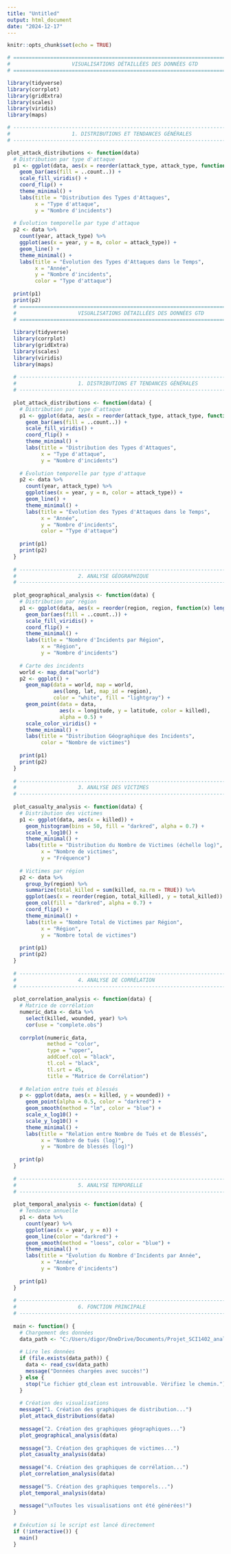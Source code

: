 ```yaml
---
title: "Untitled"
output: html_document
date: "2024-12-17"
---
```


```r
knitr::opts_chunk$set(echo = TRUE)
```




```r
# ==============================================================================
#                    VISUALISATIONS DÉTAILLÉES DES DONNÉES GTD
# ==============================================================================

library(tidyverse)
library(corrplot)
library(gridExtra)
library(scales)
library(viridis)
library(maps)

# -----------------------------------------------------------------------------
#                    1. DISTRIBUTIONS ET TENDANCES GÉNÉRALES
# -----------------------------------------------------------------------------

plot_attack_distributions <- function(data) 
  # Distribution par type d'attaque
  p1 <- ggplot(data, aes(x = reorder(attack_type, attack_type, function(x) length(x)))) +
    geom_bar(aes(fill = ..count..)) +
    scale_fill_viridis() +
    coord_flip() +
    theme_minimal() +
    labs(title = "Distribution des Types d'Attaques",
         x = "Type d'attaque",
         y = "Nombre d'incidents")
  
  # Évolution temporelle par type d'attaque
  p2 <- data %>%
    count(year, attack_type) %>%
    ggplot(aes(x = year, y = n, color = attack_type)) +
    geom_line() +
    theme_minimal() +
    labs(title = "Évolution des Types d'Attaques dans le Temps",
         x = "Année",
         y = "Nombre d'incidents",
         color = "Type d'attaque")
  
  print(p1)
  print(p2)
  # ==============================================================================
  #                    VISUALISATIONS DÉTAILLÉES DES DONNÉES GTD
  # ==============================================================================
  
  library(tidyverse)
  library(corrplot)
  library(gridExtra)
  library(scales)
  library(viridis)
  library(maps)
  
  # -----------------------------------------------------------------------------
  #                    1. DISTRIBUTIONS ET TENDANCES GÉNÉRALES
  # -----------------------------------------------------------------------------
  
  plot_attack_distributions <- function(data) {
    # Distribution par type d'attaque
    p1 <- ggplot(data, aes(x = reorder(attack_type, attack_type, function(x) length(x)))) +
      geom_bar(aes(fill = ..count..)) +
      scale_fill_viridis() +
      coord_flip() +
      theme_minimal() +
      labs(title = "Distribution des Types d'Attaques",
           x = "Type d'attaque",
           y = "Nombre d'incidents")
    
    # Évolution temporelle par type d'attaque
    p2 <- data %>%
      count(year, attack_type) %>%
      ggplot(aes(x = year, y = n, color = attack_type)) +
      geom_line() +
      theme_minimal() +
      labs(title = "Évolution des Types d'Attaques dans le Temps",
           x = "Année",
           y = "Nombre d'incidents",
           color = "Type d'attaque")
    
    print(p1)
    print(p2)
  }
  
  # -----------------------------------------------------------------------------
  #                    2. ANALYSE GÉOGRAPHIQUE
  # -----------------------------------------------------------------------------
  
  plot_geographical_analysis <- function(data) {
    # Distribution par région
    p1 <- ggplot(data, aes(x = reorder(region, region, function(x) length(x)))) +
      geom_bar(aes(fill = ..count..)) +
      scale_fill_viridis() +
      coord_flip() +
      theme_minimal() +
      labs(title = "Nombre d'Incidents par Région",
           x = "Région",
           y = "Nombre d'incidents")
    
    # Carte des incidents
    world <- map_data("world")
    p2 <- ggplot() +
      geom_map(data = world, map = world,
               aes(long, lat, map_id = region),
               color = "white", fill = "lightgray") +
      geom_point(data = data,
                 aes(x = longitude, y = latitude, color = killed),
                 alpha = 0.5) +
      scale_color_viridis() +
      theme_minimal() +
      labs(title = "Distribution Géographique des Incidents",
           color = "Nombre de victimes")
    
    print(p1)
    print(p2)
  }
  
  # -----------------------------------------------------------------------------
  #                    3. ANALYSE DES VICTIMES
  # -----------------------------------------------------------------------------
  
  plot_casualty_analysis <- function(data) {
    # Distribution des victimes
    p1 <- ggplot(data, aes(x = killed)) +
      geom_histogram(bins = 50, fill = "darkred", alpha = 0.7) +
      scale_x_log10() +
      theme_minimal() +
      labs(title = "Distribution du Nombre de Victimes (échelle log)",
           x = "Nombre de victimes",
           y = "Fréquence")
    
    # Victimes par région
    p2 <- data %>%
      group_by(region) %>%
      summarize(total_killed = sum(killed, na.rm = TRUE)) %>%
      ggplot(aes(x = reorder(region, total_killed), y = total_killed)) +
      geom_col(fill = "darkred", alpha = 0.7) +
      coord_flip() +
      theme_minimal() +
      labs(title = "Nombre Total de Victimes par Région",
           x = "Région",
           y = "Nombre total de victimes")
    
    print(p1)
    print(p2)
  }
  
  # -----------------------------------------------------------------------------
  #                    4. ANALYSE DE CORRÉLATION
  # -----------------------------------------------------------------------------
  
  plot_correlation_analysis <- function(data) {
    # Matrice de corrélation
    numeric_data <- data %>%
      select(killed, wounded, year) %>%
      cor(use = "complete.obs")
    
    corrplot(numeric_data,
             method = "color",
             type = "upper",
             addCoef.col = "black",
             tl.col = "black",
             tl.srt = 45,
             title = "Matrice de Corrélation")
    
    # Relation entre tués et blessés
    p <- ggplot(data, aes(x = killed, y = wounded)) +
      geom_point(alpha = 0.5, color = "darkred") +
      geom_smooth(method = "lm", color = "blue") +
      scale_x_log10() +
      scale_y_log10() +
      theme_minimal() +
      labs(title = "Relation entre Nombre de Tués et de Blessés",
           x = "Nombre de tués (log)",
           y = "Nombre de blessés (log)")
    
    print(p)
  }
  
  # -----------------------------------------------------------------------------
  #                    5. ANALYSE TEMPORELLE
  # -----------------------------------------------------------------------------
  
  plot_temporal_analysis <- function(data) {
    # Tendance annuelle
    p1 <- data %>%
      count(year) %>%
      ggplot(aes(x = year, y = n)) +
      geom_line(color = "darkred") +
      geom_smooth(method = "loess", color = "blue") +
      theme_minimal() +
      labs(title = "Évolution du Nombre d'Incidents par Année",
           x = "Année",
           y = "Nombre d'incidents")
    
    print(p1)
  }
  
  # -----------------------------------------------------------------------------
  #                    6. FONCTION PRINCIPALE
  # -----------------------------------------------------------------------------
  
  main <- function() {
    # Chargement des données
    data_path <- "C:/Users/digor/OneDrive/Documents/Projet_SCI1402_analyse_GTD/data/processed/gtd_clean"
    
    # Lire les données
    if (file.exists(data_path)) {
      data <- read_csv(data_path)
      message("Données chargées avec succès!")
    } else {
      stop("Le fichier gtd_clean est introuvable. Vérifiez le chemin.")
    }
    
    # Création des visualisations
    message("1. Création des graphiques de distribution...")
    plot_attack_distributions(data)
    
    message("2. Création des graphiques géographiques...")
    plot_geographical_analysis(data)
    
    message("3. Création des graphiques de victimes...")
    plot_casualty_analysis(data)
    
    message("4. Création des graphiques de corrélation...")
    plot_correlation_analysis(data)
    
    message("5. Création des graphiques temporels...")
    plot_temporal_analysis(data)
    
    message("\nToutes les visualisations ont été générées!")
  }
  
  # Exécution si le script est lancé directement
  if (!interactive()) {
    main()
  }

```

